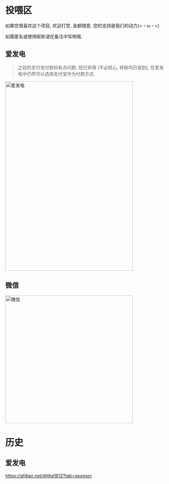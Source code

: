 

# 投喂区

如果您很喜欢这个项目, 欢迎打赏, 金额随意. 您的支持是我们的动力(=・ω・=)

如需匿名或使用昵称请在备注中写明哦.

## 爱发电

> 之前的支付宝付款码有点问题, 现已弃用 (不必担心, 转账均已收到), 在爱发电中仍然可以选择支付宝作为付款方式.

<a href="https://afdian.net/@the1812" target="_blank">
  <Image alt="爱发电" src="https://cdn.jsdelivr.net/gh/the1812/Bilibili-Evolved@master/images/compressed/afdian.jpg?raw=true" width="400" height="593"/>
</a>


## 微信

<Image alt="微信" src="https://cdn.jsdelivr.net/gh/the1812/Bilibili-Evolved@master/images/compressed/wechat.jpg?raw=true" width="400" height="400"/>

# 历史

## 爱发电

https://afdian.net/@the1812?tab=sponsor

<remote src="https://cdn.jsdelivr.net/gh/the1812/Bilibili-Evolved@master/doc/donate.md" section="微信/支付宝收款" />
